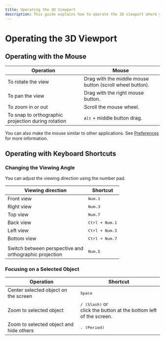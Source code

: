 ```yaml
---
title: Operating the 3D Viewport
description: This guide explains how to operate the 3D viewport where you draw sketches and create Solids.
---
```


# Operating the 3D Viewport

## Operating with the Mouse

| Operation                                          | Mouse                                                    |
| -------------------------------------------------- | -------------------------------------------------------- |
| To rotate the view                                 | Drag with the middle mouse button (scroll wheel button). |
| To pan the view                                    | Drag with the right mouse button.                        |
| To zoom in or out                                  | Scroll the mouse wheel.                                  |
| To snap to orthographic projection during rotation | <kbd>Alt</kbd> + middle button drag.                     |


You can also make the mouse similar to other applications. See [Preferences](./preferences) for more information.

## Operating with Keyboard Shortcuts

### Changing the Viewing Angle

You can adjust the viewing direction using the number pad.

| Viewing direction                                      | Shortcut                |
| ------------------------------------------------------ | ----------------------- |
| Front view                                             | <kbd>Num.1</kbd>        |
| Right view                                             | <kbd>Num.3</kbd>        |
| Top view                                               | <kbd>Num.7</kbd>        |
| Back view                                              | <kbd>Ctrl + Num.1</kbd> |
| Left view                                              | <kbd>Ctrl + Num.3</kbd> |
| Bottom view                                            | <kbd>Ctrl + Num.7</kbd> |
|                                                        |                         |
| Switch between perspective and <br />orthographic projection | <kbd>Num.5</kbd>        |

### Focusing on a Selected Object

| Operation                                          | Shortcut                                                                   |
| -------------------------------------------------- | -------------------------------------------------------------------------- |
| Center selected object on the screen                         | <kbd>Space</kbd>                                                           |
| Zoom to selected object                             | <kbd>/ (Slash)</kbd> or <br />click the button<ButtonIcon type="button-focus" /> at the bottom left of the screen. |
| Zoom to selected object and hide others | <kbd>. (Period)</kbd>                                                      |






